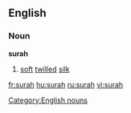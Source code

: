 ==English==

===Noun===
'''surah'''

# [[soft]] [[twill]]ed [[silk]]

[[Category:English nouns]]

[[fr:surah]]
[[hu:surah]]
[[ru:surah]]
[[vi:surah]]
